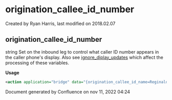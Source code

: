 
# origination_callee_id_number 

 Created by  Ryan Harris, last modified on 2018.02.07

## origination_callee_id_number

string Set on the inbound leg to control what caller ID number appears in the caller phone's display. Also see [ignore\_diplay\_updates](../FreeSWITCH-Explained/Dialplan/Variables-Master-List_16352570.mdx#ignore_display_updates) which affect the processing of these variables.

**Usage**

```xml
<action application="bridge" data="{origination_callee_id_name=Reginald,origination_callee_id_number=2332}sofia/gateway/provider/<Reginald's cellphone number>" />
```

Document generated by Confluence on nov 11, 2022 04:24
